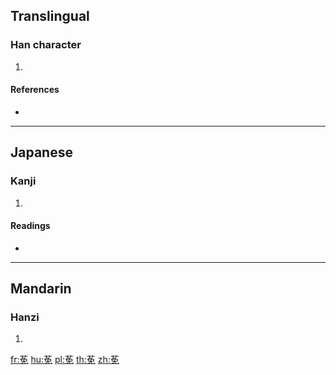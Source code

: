 {{character info/new}}
==Translingual==

===Han character===
{{Han char|rn=140|rad=艸|as=07|sn=13|four=|canj=TNAU}}

# {{defn|Han|sort=艸07}}

====References====
* {{Han ref|kx=1035.230|dkj=31084|dj=1494.170|hdz=53237.090|uh=83AC|ud=33708}}

----

==Japanese==

===Kanji===
{{ja-kanji|grade=|rs=艸07}}

# {{defn|lang=ja|sort=艸07}}

====Readings====
* {{ja-readings|on=[[ぶん]] (bun), [[もん]] (mon), [[ばん]] (ban), [[まん]] (man), [[べん]] (ben), [[めん]] (men)|kun=|nanori=}}

----

==Mandarin==

===Hanzi===
{{cmn-hanzi|pin=[[miǎn]] ([[mian3]]), [[wǎn]] ([[wan3]]), [[wèn]] ([[wen4]])|wg=mien<sup>3</sup>, wan<sup>3</sup>, wen<sup>4</sup>}}

# {{defn|lang=cmn|sort=艸07}}

[[fr:莬]]
[[hu:莬]]
[[pl:莬]]
[[th:莬]]
[[zh:莬]]